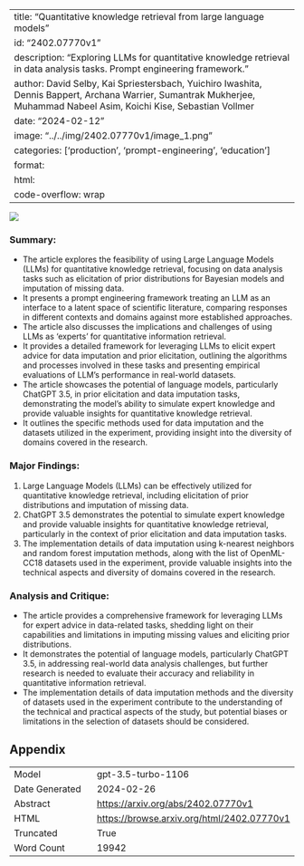 
---
title: "Quantitative knowledge retrieval from large language models"
id: "2402.07770v1"
description: "Exploring LLMs for quantitative knowledge retrieval in data analysis tasks. Prompt engineering framework."
author: David Selby, Kai Spriestersbach, Yuichiro Iwashita, Dennis Bappert, Archana Warrier, Sumantrak Mukherjee, Muhammad Nabeel Asim, Koichi Kise, Sebastian Vollmer
date: "2024-02-12"
image: "../../img/2402.07770v1/image_1.png"
categories: ['production', 'prompt-engineering', 'education']
format:
  html:
    code-overflow: wrap
---

![](../../img/2402.07770v1/image_1.png)

### Summary:
- The article explores the feasibility of using Large Language Models (LLMs) for quantitative knowledge retrieval, focusing on data analysis tasks such as elicitation of prior distributions for Bayesian models and imputation of missing data.
- It presents a prompt engineering framework treating an LLM as an interface to a latent space of scientific literature, comparing responses in different contexts and domains against more established approaches.
- The article also discusses the implications and challenges of using LLMs as 'experts' for quantitative information retrieval.
- It provides a detailed framework for leveraging LLMs to elicit expert advice for data imputation and prior elicitation, outlining the algorithms and processes involved in these tasks and presenting empirical evaluations of LLM's performance in real-world datasets.
- The article showcases the potential of language models, particularly ChatGPT 3.5, in prior elicitation and data imputation tasks, demonstrating the model's ability to simulate expert knowledge and provide valuable insights for quantitative knowledge retrieval.
- It outlines the specific methods used for data imputation and the datasets utilized in the experiment, providing insight into the diversity of domains covered in the research.

### Major Findings:
1. Large Language Models (LLMs) can be effectively utilized for quantitative knowledge retrieval, including elicitation of prior distributions and imputation of missing data.
2. ChatGPT 3.5 demonstrates the potential to simulate expert knowledge and provide valuable insights for quantitative knowledge retrieval, particularly in the context of prior elicitation and data imputation tasks.
3. The implementation details of data imputation using k-nearest neighbors and random forest imputation methods, along with the list of OpenML-CC18 datasets used in the experiment, provide valuable insights into the technical aspects and diversity of domains covered in the research.

### Analysis and Critique:
- The article provides a comprehensive framework for leveraging LLMs for expert advice in data-related tasks, shedding light on their capabilities and limitations in imputing missing values and eliciting prior distributions.
- It demonstrates the potential of language models, particularly ChatGPT 3.5, in addressing real-world data analysis challenges, but further research is needed to evaluate their accuracy and reliability in quantitative information retrieval.
- The implementation details of data imputation methods and the diversity of datasets used in the experiment contribute to the understanding of the technical and practical aspects of the study, but potential biases or limitations in the selection of datasets should be considered.

## Appendix

|          |          |
|----------|----------|
| Model     | gpt-3.5-turbo-1106       |
| Date Generated     | 2024-02-26       |
| Abstract | [https://arxiv.org/abs/2402.07770v1](https://arxiv.org/abs/2402.07770v1)        |
| HTML     | [https://browse.arxiv.org/html/2402.07770v1](https://browse.arxiv.org/html/2402.07770v1)       |
| Truncated       | True       |
| Word Count       | 19942       |